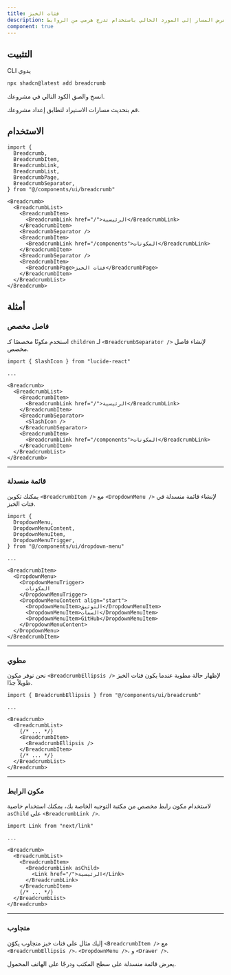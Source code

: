 ```yaml
---
title: فتات الخبز
description: يعرض المسار إلى المورد الحالي باستخدام تدرج هرمي من الروابط.
component: true
---
```


<ComponentPreview
  name="breadcrumb-demo"
  className="[&_.preview]:p-2"
  description="فتات خبز مع قائمة منسدلة قابلة للطي."
/>

## التثبيت

<CodeTabs>

<TabsList>
  <TabsTrigger value="cli">CLI</TabsTrigger>
  <TabsTrigger value="manual">يدوي</TabsTrigger>
</TabsList>
<TabsContent value="cli">

```bash
npx shadcn@latest add breadcrumb
```

</TabsContent>

<TabsContent value="manual">

<Steps>

<Step>انسخ والصق الكود التالي في مشروعك.</Step>

<ComponentSource name="breadcrumb" title="components/ui/breadcrumb.tsx" />

<Step>قم بتحديث مسارات الاستيراد لتطابق إعداد مشروعك.</Step>

</Steps>

</TabsContent>

</CodeTabs>

## الاستخدام

```tsx showLineNumbers
import {
  Breadcrumb,
  BreadcrumbItem,
  BreadcrumbLink,
  BreadcrumbList,
  BreadcrumbPage,
  BreadcrumbSeparator,
} from "@/components/ui/breadcrumb"
```

```tsx showLineNumbers
<Breadcrumb>
  <BreadcrumbList>
    <BreadcrumbItem>
      <BreadcrumbLink href="/">الرئيسية</BreadcrumbLink>
    </BreadcrumbItem>
    <BreadcrumbSeparator />
    <BreadcrumbItem>
      <BreadcrumbLink href="/components">المكونات</BreadcrumbLink>
    </BreadcrumbItem>
    <BreadcrumbSeparator />
    <BreadcrumbItem>
      <BreadcrumbPage>فتات الخبز</BreadcrumbPage>
    </BreadcrumbItem>
  </BreadcrumbList>
</Breadcrumb>
```

## أمثلة

### فاصل مخصص

استخدم مكونًا مخصصًا كـ `children` لـ `<BreadcrumbSeparator />` لإنشاء فاصل مخصص.

<ComponentPreview
  name="breadcrumb-separator"
  description="فتات خبز مع فاصل مخصص"
/>

```tsx showLineNumbers {1,10-12}
import { SlashIcon } from "lucide-react"

...

<Breadcrumb>
  <BreadcrumbList>
    <BreadcrumbItem>
      <BreadcrumbLink href="/">الرئيسية</BreadcrumbLink>
    </BreadcrumbItem>
    <BreadcrumbSeparator>
      <SlashIcon />
    </BreadcrumbSeparator>
    <BreadcrumbItem>
      <BreadcrumbLink href="/components">المكونات</BreadcrumbLink>
    </BreadcrumbItem>
  </BreadcrumbList>
</Breadcrumb>
```

---

### قائمة منسدلة

يمكنك تكوين `<BreadcrumbItem />` مع `<DropdownMenu />` لإنشاء قائمة منسدلة في فتات الخبز.

<ComponentPreview
  name="breadcrumb-dropdown"
  className="[&_.preview]:p-2"
  description="فتات خبز مع قائمة منسدلة."
/>

```tsx showLineNumbers {1-6,11-21}
import {
  DropdownMenu,
  DropdownMenuContent,
  DropdownMenuItem,
  DropdownMenuTrigger,
} from "@/components/ui/dropdown-menu"

...

<BreadcrumbItem>
  <DropdownMenu>
    <DropdownMenuTrigger>
      المكونات
    </DropdownMenuTrigger>
    <DropdownMenuContent align="start">
      <DropdownMenuItem>التوثيق</DropdownMenuItem>
      <DropdownMenuItem>السمات</DropdownMenuItem>
      <DropdownMenuItem>GitHub</DropdownMenuItem>
    </DropdownMenuContent>
  </DropdownMenu>
</BreadcrumbItem>
```

---

### مطوي

نحن نوفر مكون `<BreadcrumbEllipsis />` لإظهار حالة مطوية عندما يكون فتات الخبز طويلاً جدًا.

<ComponentPreview
  name="breadcrumb-ellipsis"
  className="[&_.preview]:p-2"
  description="فتات خبز يظهر حالة مطوية."
/>

```tsx showLineNumbers {1,9}
import { BreadcrumbEllipsis } from "@/components/ui/breadcrumb"

...

<Breadcrumb>
  <BreadcrumbList>
    {/* ... */}
    <BreadcrumbItem>
      <BreadcrumbEllipsis />
    </BreadcrumbItem>
    {/* ... */}
  </BreadcrumbList>
</Breadcrumb>
```

---

### مكون الرابط

لاستخدام مكون رابط مخصص من مكتبة التوجيه الخاصة بك، يمكنك استخدام خاصية `asChild` على `<BreadcrumbLink />`.

<ComponentPreview
  name="breadcrumb-link"
  description="فتات خبز مع مكون رابط مخصص"
/>

```tsx showLineNumbers {1,8-10}
import Link from "next/link"

...

<Breadcrumb>
  <BreadcrumbList>
    <BreadcrumbItem>
      <BreadcrumbLink asChild>
        <Link href="/">الرئيسية</Link>
      </BreadcrumbLink>
    </BreadcrumbItem>
    {/* ... */}
  </BreadcrumbList>
</Breadcrumb>
```

---

### متجاوب

إليك مثال على فتات خبز متجاوب يكوّن `<BreadcrumbItem />` مع `<BreadcrumbEllipsis />`، `<DropdownMenu />`، و `<Drawer />`.

يعرض قائمة منسدلة على سطح المكتب ودرجًا على الهاتف المحمول.

<ComponentPreview
  name="breadcrumb-responsive"
  className="[&_.preview]:p-2"
  description="فتات خبز متجاوب. يعرض قائمة منسدلة على سطح المكتب ودرجًا على الهاتف المحمول."
/>
